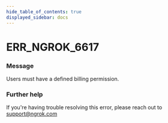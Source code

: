 ```yaml
---
hide_table_of_contents: true
displayed_sidebar: docs
---
```



# ERR_NGROK_6617

### Message

Users must have a defined billing permission.

### Further help

If you're having trouble resolving this error, please reach out to [support@ngrok.com](mailto:support@ngrok.com?subject=Help%20with%20ERR_NGROK_6617)

<ErrorDetails error="err_ngrok_6617" />
